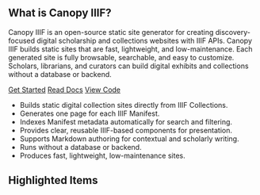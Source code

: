 <Hero height="500px" random />

## What is Canopy IIIF?

Canopy IIIF is an open-source static site generator for creating discovery-focused digital scholarship and collections websites with IIIF APIs. Canopy IIIF builds static sites that are fast, lightweight, and low-maintenance. Each generated site is fully browsable, searchable, and easy to customize. Scholars, librarians, and curators can build digital exhibits and collections without a database or backend.

<div className="mt-4 space-x-2 space-y-2">
  <a href="/docs/getting-started">Get Started</a>
  <a href="/docs">Read Docs</a>
  <a href="https://github.com/canopy-iiif">View Code</a>
</div>

- Builds static digital collection sites directly from IIIF Collections.
- Generates one page for each IIIF Manifest.
- Indexes Manifest metadata automatically for search and filtering.
- Provides clear, reusable IIIF-based components for presentation.
- Supports Markdown authoring for contextual and scholarly writing.
- Runs without a database or backend.
- Produces fast, lightweight, low-maintenance sites.

## Highlighted Items

<RelatedItems top={3} />
